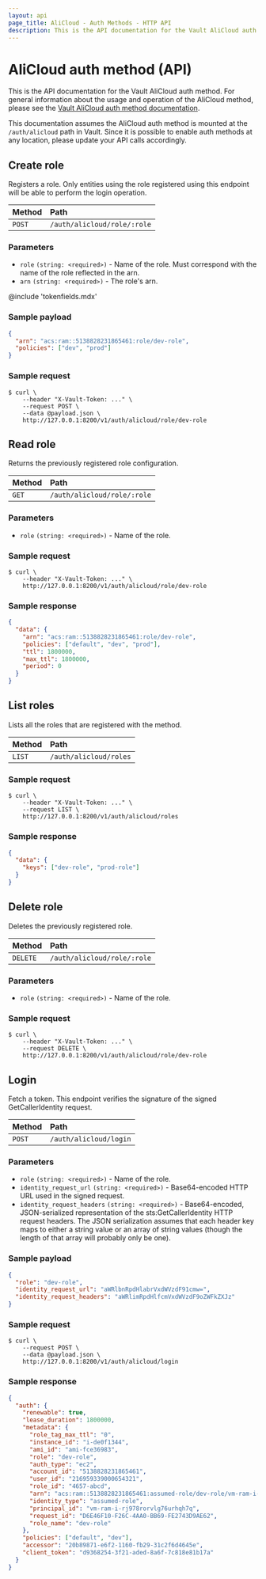 ```yaml
---
layout: api
page_title: AliCloud - Auth Methods - HTTP API
description: This is the API documentation for the Vault AliCloud auth method.
---
```


# AliCloud auth method (API)

This is the API documentation for the Vault AliCloud auth method. For
general information about the usage and operation of the AliCloud method, please
see the [Vault AliCloud auth method documentation](/docs/auth/alicloud).

This documentation assumes the AliCloud auth method is mounted at the `/auth/alicloud`
path in Vault. Since it is possible to enable auth methods at any location,
please update your API calls accordingly.

## Create role

Registers a role. Only entities using the role registered using this endpoint
will be able to perform the login operation.

| Method | Path                        |
| :----- | :-------------------------- |
| `POST` | `/auth/alicloud/role/:role` |

### Parameters

- `role` `(string: <required>)` - Name of the role. Must correspond with the name of the role reflected in the arn.
- `arn` `(string: <required>)` - The role's arn.

@include 'tokenfields.mdx'

### Sample payload

```json
{
  "arn": "acs:ram::5138828231865461:role/dev-role",
  "policies": ["dev", "prod"]
}
```

### Sample request

```shell-session
$ curl \
    --header "X-Vault-Token: ..." \
    --request POST \
    --data @payload.json \
    http://127.0.0.1:8200/v1/auth/alicloud/role/dev-role
```

## Read role

Returns the previously registered role configuration.

| Method | Path                        |
| :----- | :-------------------------- |
| `GET`  | `/auth/alicloud/role/:role` |

### Parameters

- `role` `(string: <required>)` - Name of the role.

### Sample request

```shell-session
$ curl \
    --header "X-Vault-Token: ..." \
    http://127.0.0.1:8200/v1/auth/alicloud/role/dev-role
```

### Sample response

```json
{
  "data": {
    "arn": "acs:ram::5138828231865461:role/dev-role",
    "policies": ["default", "dev", "prod"],
    "ttl": 1800000,
    "max_ttl": 1800000,
    "period": 0
  }
}
```

## List roles

Lists all the roles that are registered with the method.

| Method | Path                   |
| :----- | :--------------------- |
| `LIST` | `/auth/alicloud/roles` |

### Sample request

```shell-session
$ curl \
    --header "X-Vault-Token: ..." \
    --request LIST \
    http://127.0.0.1:8200/v1/auth/alicloud/roles
```

### Sample response

```json
{
  "data": {
    "keys": ["dev-role", "prod-role"]
  }
}
```

## Delete role

Deletes the previously registered role.

| Method   | Path                        |
| :------- | :-------------------------- |
| `DELETE` | `/auth/alicloud/role/:role` |

### Parameters

- `role` `(string: <required>)` - Name of the role.

### Sample request

```shell-session
$ curl \
    --header "X-Vault-Token: ..." \
    --request DELETE \
    http://127.0.0.1:8200/v1/auth/alicloud/role/dev-role
```

## Login

Fetch a token. This endpoint verifies the signature of the signed
GetCallerIdentity request.

| Method | Path                   |
| :----- | :--------------------- |
| `POST` | `/auth/alicloud/login` |

### Parameters

- `role` `(string: <required>)` - Name of the role.
- `identity_request_url` `(string: <required>)` - Base64-encoded HTTP URL used in
  the signed request.
- `identity_request_headers` `(string: <required>)` - Base64-encoded,
  JSON-serialized representation of the sts:GetCallerIdentity HTTP request
  headers. The JSON serialization assumes that each header key maps to either a
  string value or an array of string values (though the length of that array
  will probably only be one).

### Sample payload

```json
{
  "role": "dev-role",
  "identity_request_url": "aWRlbnRpdHlabrVxdWVzdF91cmw=",
  "identity_request_headers": "aWRlimRpdHlfcmVxdWVzdF9oZWFkZXJz"
}
```

### Sample request

```shell-session
$ curl \
    --request POST \
    --data @payload.json \
    http://127.0.0.1:8200/v1/auth/alicloud/login
```

### Sample response

```json
{
  "auth": {
    "renewable": true,
    "lease_duration": 1800000,
    "metadata": {
      "role_tag_max_ttl": "0",
      "instance_id": "i-de0f1344",
      "ami_id": "ami-fce36983",
      "role": "dev-role",
      "auth_type": "ec2",
      "account_id": "5138828231865461",
      "user_id": "216959339000654321",
      "role_id": "4657-abcd",
      "arn": "acs:ram::5138828231865461:assumed-role/dev-role/vm-ram-i-rj978rorvlg76urhqh7q",
      "identity_type": "assumed-role",
      "principal_id": "vm-ram-i-rj978rorvlg76urhqh7q",
      "request_id": "D6E46F10-F26C-4AA0-BB69-FE2743D9AE62",
      "role_name": "dev-role"
    },
    "policies": ["default", "dev"],
    "accessor": "20b89871-e6f2-1160-fb29-31c2f6d4645e",
    "client_token": "d9368254-3f21-aded-8a6f-7c818e81b17a"
  }
}
```
